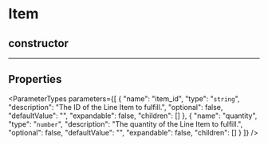 
# Item

## constructor

___

## Properties

<ParameterTypes parameters={[
  {
    "name": "item_id",
    "type": "`string`",
    "description": "The ID of the Line Item to fulfill.",
    "optional": false,
    "defaultValue": "",
    "expandable": false,
    "children": []
  },
  {
    "name": "quantity",
    "type": "`number`",
    "description": "The quantity of the Line Item to fulfill.",
    "optional": false,
    "defaultValue": "",
    "expandable": false,
    "children": []
  }
]} />
